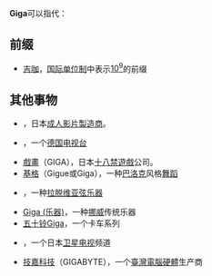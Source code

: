 '''Giga'''可以指代：

== 前缀 ==
* [[吉咖|吉咖]]，[[国际单位制|国际单位制]]中表示[[数量级_(数)|10<sup>9</sup>]]的前缀

== 其他事物 ==
* {{link-ja|GIGA (成人影片)|ギガ (アダルトビデオ)}}，日本[[成人影片製造商|成人影片製造商]]。
* {{link-en|GIGA电视|GIGA Television}}，一个[[德国|德国]][[电视台|电视台]]
* [[戲畫_(遊戲品牌)|戲畫]]（GIGA），日本[[十八禁遊戲|十八禁遊戲]]公司。
* [[基格|基格]]（Gigue或Giga），一种[[巴洛克|巴洛克]]风格[[舞蹈|舞蹈]]
* {{link-en|Ģīga|Ģīga}}，一种[[拉脱维亚|拉脱维亚]][[弦乐器|弦乐器]]
* [[Giga_(乐器)|Giga (乐器)]]，一种[[挪威|挪威]]传统乐器
* [[五十铃|五十铃]]Giga，一个卡车系列
* {{link-en|St.GIGA|St.GIGA}}，一个日本[[卫星电视|卫星电视]]频道
* [[技嘉|技嘉科技]]（GIGABYTE），一个[[臺灣|臺灣]][[電腦硬體|電腦硬體]]生产商
{{disambig|Giga|Cat=非中文名称消歧义}}